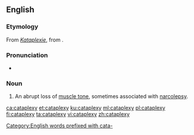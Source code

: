 ==English==
{{wikipedia}}

===Etymology===
From {{etyl|de|en}} ''[[Kataplexie]]'', from {{etyl|grc|en}} {{term|κατάπληξις|tr=kataplēksis|lang=grc}}.

===Pronunciation===
* {{IPA|/ˈkætəplɛksi/|lang=en}}

===Noun===
{{en-noun|cataplexies}}

# {{context|medicine|lang=en}} An abrupt loss of [[muscle tone]], sometimes associated with [[narcolepsy]].

[[Category:English words prefixed with cata-]]

[[ca:cataplexy]]
[[et:cataplexy]]
[[ku:cataplexy]]
[[ml:cataplexy]]
[[pl:cataplexy]]
[[fi:cataplexy]]
[[ta:cataplexy]]
[[vi:cataplexy]]
[[zh:cataplexy]]